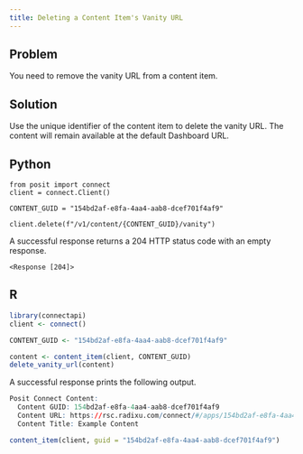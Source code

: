 ```yaml
---
title: Deleting a Content Item's Vanity URL
---
```


## Problem

You need to remove the vanity URL from a content item.

## Solution

Use the unique identifier of the content item to delete the vanity URL. The content will remain available at the default Dashboard URL.

:::{.panel-tabset group="language"}

## Python

```.python
from posit import connect
client = connect.Client()

CONTENT_GUID = "154bd2af-e8fa-4aa4-aab8-dcef701f4af9"

client.delete(f"/v1/content/{CONTENT_GUID}/vanity")
```

A successful response returns a 204 HTTP status code with an empty response.

```.python
<Response [204]>
```

## R

```.r
library(connectapi)
client <- connect()

CONTENT_GUID <- "154bd2af-e8fa-4aa4-aab8-dcef701f4af9"

content <- content_item(client, CONTENT_GUID)
delete_vanity_url(content)
```

A successful response prints the following output.

```.r
Posit Connect Content: 
  Content GUID: 154bd2af-e8fa-4aa4-aab8-dcef701f4af9
  Content URL: https://rsc.radixu.com/connect/#/apps/154bd2af-e8fa-4aa4-aab8-dcef701f4af9/
  Content Title: Example Content

content_item(client, guid = "154bd2af-e8fa-4aa4-aab8-dcef701f4af9")
```

:::
